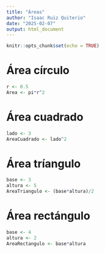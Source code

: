 ```yaml
---
title: "Áreas"
author: "Isaac Ruiz Quiterio"
date: "2025-02-07"
output: html_document
---
```


```r
knitr::opts_chunk$set(echo = TRUE)
```
# Área círculo

```r
r <- 0.5
Area <- pi*r^2
```
# Área cuadrado

```r
lado <- 3
AreaCuadrado <- lado^2
```
# Área tríangulo

```r
base <- 3
altura <- 5
AreaTriangulo <- (base*altura)/2
```
# Área rectángulo

```r
base <- 4
altura <- 2
AreaRectangulo <- base*altura
```

